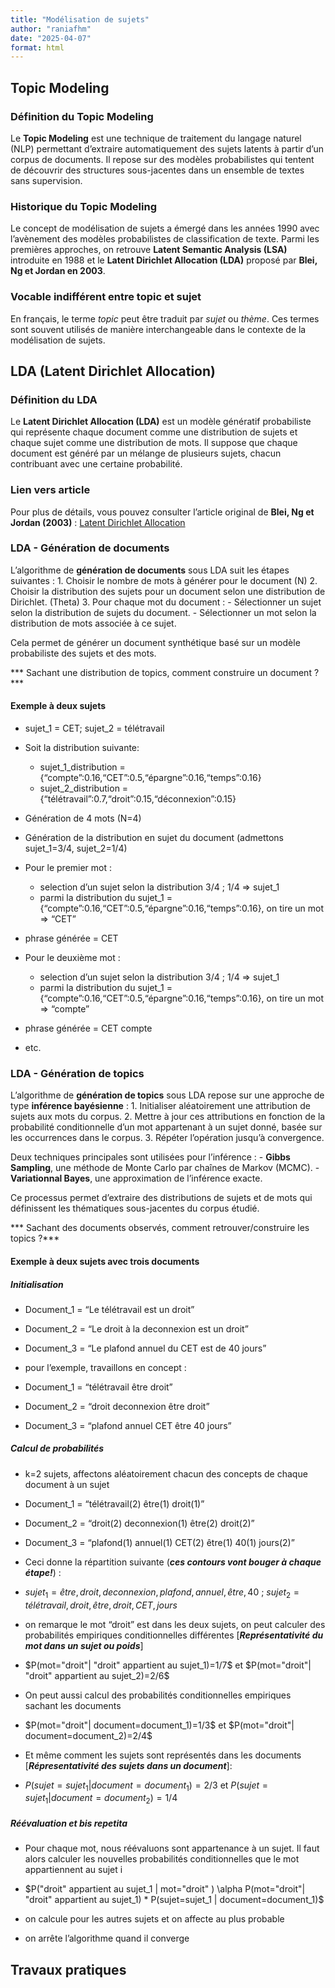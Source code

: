 ```yaml
---
title: "Modélisation de sujets"
author: "raniafhm"
date: "2025-04-07"
format: html
---
```


## Topic Modeling

### Définition du Topic Modeling
Le **Topic Modeling** est une technique de traitement du langage naturel (NLP) permettant d'extraire automatiquement des sujets latents à partir d'un corpus de documents. Il repose sur des modèles probabilistes qui tentent de découvrir des structures sous-jacentes dans un ensemble de textes sans supervision.

### Historique du Topic Modeling
Le concept de modélisation de sujets a émergé dans les années 1990 avec l'avènement des modèles probabilistes de classification de texte. Parmi les premières approches, on retrouve **Latent Semantic Analysis (LSA)** introduite en 1988 et le **Latent Dirichlet Allocation (LDA)** proposé par **Blei, Ng et Jordan en 2003**.

### Vocable indifférent entre topic et sujet
En français, le terme *topic* peut être traduit par *sujet* ou *thème*. Ces termes sont souvent utilisés de manière interchangeable dans le contexte de la modélisation de sujets.

## LDA (Latent Dirichlet Allocation)

### Définition du LDA
Le **Latent Dirichlet Allocation (LDA)** est un modèle génératif probabiliste qui représente chaque document comme une distribution de sujets et chaque sujet comme une distribution de mots. Il suppose que chaque document est généré par un mélange de plusieurs sujets, chacun contribuant avec une certaine probabilité.

### Lien vers article
Pour plus de détails, vous pouvez consulter l'article original de **Blei, Ng et Jordan (2003)** : [Latent Dirichlet Allocation](https://www.jmlr.org/papers/volume3/blei03a/blei03a.pdf)



### LDA - Génération de documents

L'algorithme de **génération de documents** sous LDA suit les étapes suivantes :
1. Choisir le nombre de mots à générer pour le document (N)
2. Choisir la distribution des sujets pour un document selon une distribution de Dirichlet. (Theta)
3. Pour chaque mot du document :
   - Sélectionner un sujet selon la distribution de sujets du document.
   - Sélectionner un mot selon la distribution de mots associée à ce sujet.

Cela permet de générer un document synthétique basé sur un modèle probabiliste des sujets et des mots.

*** Sachant une distribution de topics, comment construire un document ?***

#### Exemple à deux sujets

* sujet_1 = CET; sujet_2 = télétravail
* Soit la distribution suivante:
    * sujet_1_distribution = {"compte":0.16,"CET":0.5,"épargne":0.16,"temps":0.16}
    * sujet_2_distribution = {"télétravail":0.7,"droit":0.15,"déconnexion":0.15}
* Génération de 4 mots (N=4)
* Génération de la distribution en sujet du document (admettons sujet_1=3/4, sujet_2=1/4)
* Pour le premier mot :
    * selection d'un sujet selon la distribution 3/4 ; 1/4   => sujet_1
    * parmi la distribution du sujet_1 ={"compte":0.16,"CET":0.5,"épargne":0.16,"temps":0.16}, on tire un mot  => "CET"

* phrase générée = CET

* Pour le deuxième mot : 
    * selection d'un sujet selon la distribution 3/4 ; 1/4   => sujet_1
    * parmi la distribution du sujet_1 ={"compte":0.16,"CET":0.5,"épargne":0.16,"temps":0.16}, on tire un mot  => "compte"

* phrase générée = CET compte

* etc.

### LDA - Génération de topics

L'algorithme de **génération de topics** sous LDA repose sur une approche de type **inférence bayésienne** :
1. Initialiser aléatoirement une attribution de sujets aux mots du corpus.
2. Mettre à jour ces attributions en fonction de la probabilité conditionnelle d'un mot appartenant à un sujet donné, basée sur les occurrences dans le corpus.
3. Répéter l’opération jusqu’à convergence.

Deux techniques principales sont utilisées pour l’inférence :
- **Gibbs Sampling**, une méthode de Monte Carlo par chaînes de Markov (MCMC).
- **Variationnal Bayes**, une approximation de l’inférence exacte.

Ce processus permet d'extraire des distributions de sujets et de mots qui définissent les thématiques sous-jacentes du corpus étudié.

*** Sachant des documents observés, comment retrouver/construire les topics ?***

#### Exemple à deux sujets avec trois documents


##### Initialisation
* Document_1 = "Le télétravail est un droit"
* Document_2 = "Le droit à la deconnexion est un droit"
* Document_3 = "Le plafond annuel du CET est de 40 jours"

* pour l'exemple, travaillons en concept :

* Document_1 = "télétravail être droit"
* Document_2 = "droit deconnexion être droit"
* Document_3 = "plafond annuel CET être 40 jours"

##### Calcul de probabilités

* k=2 sujets, affectons aléatoirement chacun des concepts de chaque document à un sujet

* Document_1 = "télétravail(2) être(1) droit(1)"
* Document_2 = "droit(2) deconnexion(1) être(2) droit(2)"
* Document_3 = "plafond(1) annuel(1) CET(2) être(1) 40(1) jours(2)"

* Ceci donne la répartition suivante (***ces contours vont bouger à chaque étape!***) :

* $sujet_1={être,droit,deconnexion,plafond,annuel,être,40}$ ; $sujet_2={télétravail, droit, être, droit, CET, jours}$
* on remarque le mot "droit" est dans les deux sujets, on peut calculer des probabilités empiriques conditionnelles différentes [***Représentativité du mot dans un sujet ou poids***]
* $P(mot="droit"| "droit" appartient au sujet_1)=1/7$  et $P(mot="droit"| "droit" appartient au sujet_2)=2/6$
* On peut aussi calcul des probabilités conditionnelles empiriques sachant les documents
* $P(mot="droit"| document=document_1)=1/3$ et $P(mot="droit"| document=document_2)=2/4$
* Et même comment les sujets sont représentés dans les documents [***Répresentativité des sujets dans un document***]:
* $P(sujet=sujet_1 | document=document_1)=2/3$ et $P(sujet=sujet_1 | document=document_2)=1/4$

##### Réévaluation et bis repetita
* Pour chaque mot, nous réévaluons sont appartenance à un sujet. Il faut alors calculer les nouvelles probabilités conditionnelles que le mot appartiennent au sujet i


* $P("droit" appartient au sujet_1 | mot="droit" ) \alpha P(mot="droit"| "droit" appartient au sujet_1) * P(sujet=sujet_1 | document=document_1)$
* on calcule pour les autres sujets et on affecte au plus probable
* on arrête l'algorithme quand il converge


## Travaux pratiques